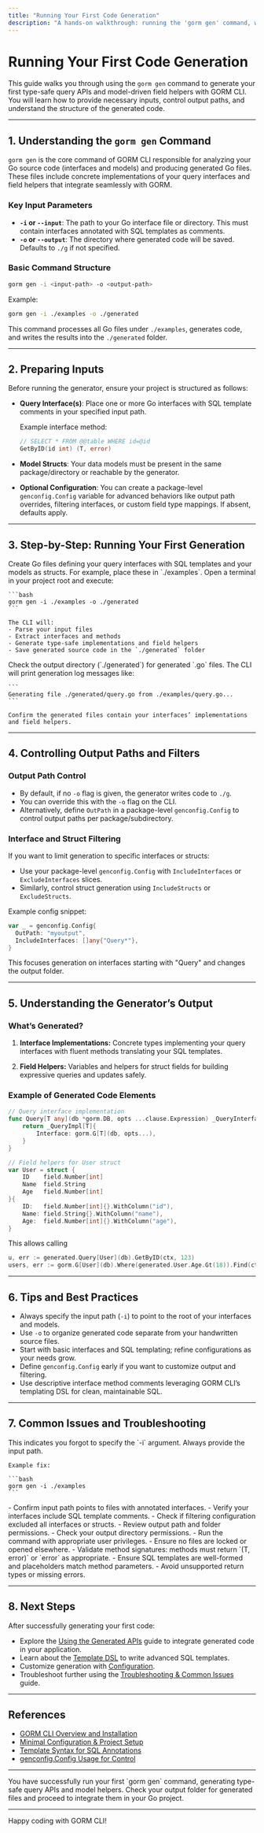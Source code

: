 ```yaml
---
title: "Running Your First Code Generation"
description: "A hands-on walkthrough: running the 'gorm gen' command, what inputs and outputs to provide, and how to control output paths. Includes reference explanation of the generator's output."
---
```


# Running Your First Code Generation

This guide walks you through using the `gorm gen` command to generate your first type-safe query APIs and model-driven field helpers with GORM CLI. You will learn how to provide necessary inputs, control output paths, and understand the structure of the generated code.

---

## 1. Understanding the `gorm gen` Command

`gorm gen` is the core command of GORM CLI responsible for analyzing your Go source code (interfaces and models) and producing generated Go files. These files include concrete implementations of your query interfaces and field helpers that integrate seamlessly with GORM.

### Key Input Parameters

- **`-i` or `--input`**: The path to your Go interface file or directory. This must contain interfaces annotated with SQL templates as comments.
- **`-o` or `--output`**: The directory where generated code will be saved. Defaults to `./g` if not specified.


### Basic Command Structure

```bash
gorm gen -i <input-path> -o <output-path>
```

Example:

```bash
gorm gen -i ./examples -o ./generated
```

This command processes all Go files under `./examples`, generates code, and writes the results into the `./generated` folder.

---

## 2. Preparing Inputs

Before running the generator, ensure your project is structured as follows:

- **Query Interface(s)**: Place one or more Go interfaces with SQL template comments in your specified input path.

  Example interface method:

  ```go
  // SELECT * FROM @@table WHERE id=@id
  GetByID(id int) (T, error)
  ```

- **Model Structs**: Your data models must be present in the same package/directory or reachable by the generator.

- **Optional Configuration**: You can create a package-level `genconfig.Config` variable for advanced behaviors like output path overrides, filtering interfaces, or custom field type mappings. If absent, defaults apply.

---

## 3. Step-by-Step: Running Your First Generation

<Steps>
  <Step title='Step 1: Write your interfaces and models'>
    Create Go files defining your query interfaces with SQL templates and your models as structs. For example, place these in `./examples`.
  </Step>

  <Step title='Step 2: Run the generator'>
    Open a terminal in your project root and execute:

    ```bash
    gorm gen -i ./examples -o ./generated
    ```

    The CLI will:
    - Parse your input files
    - Extract interfaces and methods
    - Generate type-safe implementations and field helpers
    - Save generated source code in the `./generated` folder
  </Step>

  <Step title='Step 3: Verify generation output'>
    Check the output directory (`./generated`) for generated `.go` files. The CLI will print generation log messages like:

    ```
    Generating file ./generated/query.go from ./examples/query.go...
    ```

    Confirm the generated files contain your interfaces’ implementations and field helpers.
  </Step>
</Steps>

---

## 4. Controlling Output Paths and Filters

### Output Path Control

- By default, if no `-o` flag is given, the generator writes code to `./g`.
- You can override this with the `-o` flag on the CLI.
- Alternatively, define `OutPath` in a package-level `genconfig.Config` to control output paths per package/subdirectory.

### Interface and Struct Filtering

If you want to limit generation to specific interfaces or structs:

- Use your package-level `genconfig.Config` with `IncludeInterfaces` or `ExcludeInterfaces` slices.
- Similarly, control struct generation using `IncludeStructs` or `ExcludeStructs`.

Example config snippet:

```go
var _ = genconfig.Config{
  OutPath: "myoutput",
  IncludeInterfaces: []any{"Query*"},
}
```

This focuses generation on interfaces starting with "Query" and changes the output folder.

---

## 5. Understanding the Generator’s Output

### What’s Generated?

1. **Interface Implementations:** Concrete types implementing your query interfaces with fluent methods translating your SQL templates.

2. **Field Helpers:** Variables and helpers for struct fields for building expressive queries and updates safely.

### Example of Generated Code Elements

```go
// Query interface implementation
func Query[T any](db *gorm.DB, opts ...clause.Expression) _QueryInterface[T] {
    return _QueryImpl[T]{
        Interface: gorm.G[T](db, opts...),
    }
}

// Field helpers for User struct
var User = struct {
    ID    field.Number[int]
    Name  field.String
    Age   field.Number[int]
}{
    ID:   field.Number[int]{}.WithColumn("id"),
    Name: field.String{}.WithColumn("name"),
    Age:  field.Number[int]{}.WithColumn("age"),
}
```

This allows calling

```go
u, err := generated.Query[User](db).GetByID(ctx, 123)
users, err := gorm.G[User](db).Where(generated.User.Age.Gt(18)).Find(ctx)
```

---

## 6. Tips and Best Practices

- Always specify the input path (`-i`) to point to the root of your interfaces and models.
- Use `-o` to organize generated code separate from your handwritten source files.
- Start with basic interfaces and SQL templating; refine configurations as your needs grow.
- Define `genconfig.Config` early if you want to customize output and filtering.
- Use descriptive interface method comments leveraging GORM CLI’s templating DSL for clean, maintainable SQL.

---

## 7. Common Issues and Troubleshooting

<AccordionGroup title="Common Problems When Running 'gorm gen'">
  <Accordion title='Error: required flag(s) input not set'>
    This indicates you forgot to specify the `-i` argument. Always provide the input path.

    Example fix:

    ```bash
    gorm gen -i ./examples
    ```
  </Accordion>

  <Accordion title="No generated files appear after running the command">
    - Confirm input path points to files with annotated interfaces.
    - Verify your interfaces include SQL template comments.
    - Check if filtering configuration excluded all interfaces or structs.
    - Review output path and folder permissions.
  </Accordion>

  <Accordion title="Permission denied writing output files">
    - Check your output directory permissions.
    - Run the command with appropriate user privileges.
    - Ensure no files are locked or opened elsewhere.
  </Accordion>

  <Accordion title="Parsing errors or panic related to interface methods">
    - Validate method signatures: methods must return `(T, error)` or `error` as appropriate.
    - Ensure SQL templates are well-formed and placeholders match method parameters.
    - Avoid unsupported return types or missing errors.
  </Accordion>
</AccordionGroup>

---

## 8. Next Steps

After successfully generating your first code:

- Explore the [Using the Generated APIs](../using-generated-code) guide to integrate generated code in your application.
- Learn about the [Template DSL](../../guides/practical-usage-patterns/template-dsl-patterns) to write advanced SQL templates.
- Customize generation with [Configuration](../../guides/customization-advanced/generation-config).
- Troubleshoot further using the [Troubleshooting & Common Issues](../troubleshooting) guide.


---

## References

- [GORM CLI Overview and Installation](../../overview/introduction-and-value/what-is-gorm-cli)
- [Minimal Configuration & Project Setup](../basic-configuration)
- [Template Syntax for SQL Annotations](../../guides/practical-usage-patterns/template-dsl-patterns)
- [genconfig.Config Usage for Control](../../guides/customization-advanced/generation-config)


---

<Check>
  You have successfully run your first `gorm gen` command, generating type-safe query APIs and model helpers.
  Check your output folder for generated files and proceed to integrate them in your Go project.
</Check>

---

Happy coding with GORM CLI!
